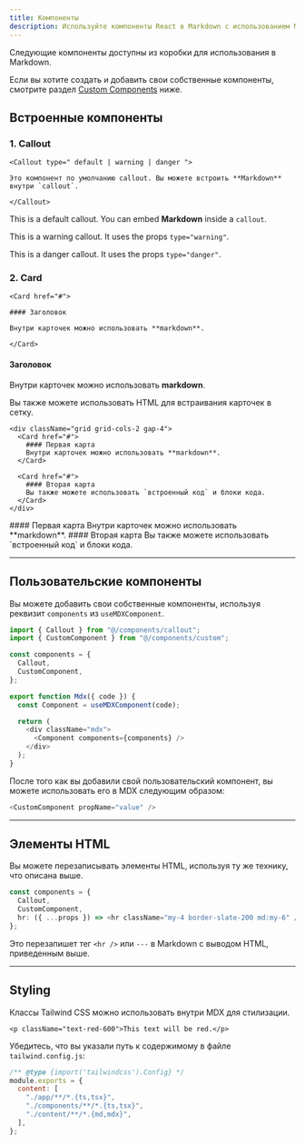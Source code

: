 ```yaml
---
title: Компоненты
description: Используйте компоненты React в Markdown с использованием MDX.
---
```


Следующие компоненты доступны из коробки для использования в Markdown.

Если вы хотите создать и добавить свои собственные компоненты, смотрите раздел [Custom Components](#custom-components) ниже.

## Встроенные компоненты

### 1. Callout

```mdx
<Callout type=" default | warning | danger ">

Это компонент по умолчанию callout. Вы можете встроить **Markdown** внутри `callout`.

</Callout>
```

<Callout>

This is a default callout. You can embed **Markdown** inside a `callout`.

</Callout>

<Callout type="warning">

This is a warning callout. It uses the props `type="warning"`.

</Callout>

<Callout type="danger">

This is a danger callout. It uses the props `type="danger"`.

</Callout>

### 2. Card

```mdx
<Card href="#">

#### Заголовок

Внутри карточек можно использовать **markdown**.

</Card>
```

<Card href="#">

#### Заголовок

Внутри карточек можно использовать **markdown**.

</Card>

Вы также можете использовать HTML для встраивания карточек в сетку.

```mdx
<div className="grid grid-cols-2 gap-4">
  <Card href="#">
    #### Первая карта
    Внутри карточек можно использовать **markdown**.
  </Card>

  <Card href="#">
    #### Вторая карта 
    Вы также можете использовать `встроенный код` и блоки кода.
  </Card>
</div>
```

<div className="grid grid-cols-2 gap-4">
  <Card href="#">
    #### Первая карта 
    Внутри карточек можно использовать **markdown**.
  </Card>

  <Card href="#">
    #### Вторая карта 
    Вы также можете использовать `встроенный код` и блоки кода.
  </Card>
</div>

---

## Пользовательские компоненты

Вы можете добавить свои собственные компоненты, используя реквизит `components` из `useMDXComponent`.

```ts title="components/mdx.tsx" {2,6}
import { Callout } from "@/components/callout";
import { CustomComponent } from "@/components/custom";

const components = {
  Callout,
  CustomComponent,
};

export function Mdx({ code }) {
  const Component = useMDXComponent(code);

  return (
    <div className="mdx">
      <Component components={components} />
    </div>
  );
}
```

После того как вы добавили свой пользовательский компонент, вы можете использовать его в MDX следующим образом:

```js
<CustomComponent propName="value" />
```

---

## Элементы HTML

Вы можете перезаписывать элементы HTML, используя ту же технику, что описана выше.

```ts {4}
const components = {
  Callout,
  CustomComponent,
  hr: ({ ...props }) => <hr className="my-4 border-slate-200 md:my-6" />,
};
```

Это перезапишет тег `<hr />` или `---` в Markdown с выводом HTML, приведенным выше.

---

## Styling

Классы Tailwind CSS можно использовать внутри MDX для стилизации.

```mdx
<p className="text-red-600">This text will be red.</p>
```

Убедитесь, что вы указали путь к содержимому в файле `tailwind.config.js`:

```js title="tailwind.config.js" {6}
/** @type {import('tailwindcss').Config} */
module.exports = {
  content: [
    "./app/**/*.{ts,tsx}",
    "./components/**/*.{ts,tsx}",
    "./content/**/*.{md,mdx}",
  ],
};
```
